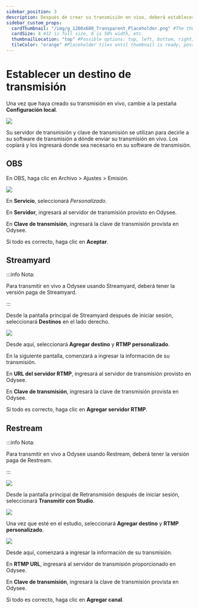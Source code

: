 ---
sidebar_position: 3
description: Después de crear su transmisión en vivo, deberá establecer un destino.
sidebar_custom_props:
  cardThumbnail: "/img/g_1200x600_Transparent_Placeholder.png" #The thumbnail on the category card.
  cardSize: 4 #12 is full size, 6 is 50% width, etc.
  thumbnailLocation: "top" #Possible options: top, left, bottom, right, none
  tileColor: "orange" #Placeholder tiles until thumbnail is ready, possible options: blue, cream, darkpurple, lightpurple, mauve, orange, pink, none
---

# Establecer un destino de transmisión

Una vez que haya creado su transmisión en vivo, cambie a la pestaña **Configuración local**.

![](https://i.imgur.com/OPUlCNP.png)

Su servidor de transmisión y clave de transmisión se utilizan para decirle a su software de transmisión a dónde enviar su transmisión en vivo. Los copiará y los ingresará donde sea necesario en su software de transmisión.

## OBS

En OBS, haga clic en Archivo > Ajustes > Emisión.

![](https://i.imgur.com/wgEGHE0.gif)

En **Servicio**, seleccionará *Personalizado*.

En **Servidor**, ingresará al servidor de transmisión provisto en Odysee.

En **Clave de transmisión**, ingresará la clave de transmisión provista en Odysee.

Si todo es correcto, haga clic en **Aceptar**.

## Streamyard

:::info Nota:

Para transmitir en vivo a Odysee usando Streamyard, deberá tener la versión paga de Streamyard.

:::

Desde la pantalla principal de Streamyard después de iniciar sesión, seleccionará **Destinos** en el lado derecho.

![](/img/en/category-livestreaming6.png)

Desde aquí, seleccionará **Agregar destino** y **RTMP personalizado**.

En la siguiente pantalla, comenzará a ingresar la información de su transmisión.

En **URL del servidor RTMP**, ingresará al servidor de transmisión provisto en Odysee.

En **Clave de transmisión**, ingresará la clave de transmisión provista en Odysee.

Si todo es correcto, haga clic en **Agregar servidor RTMP**.


## Restream

:::info Nota:

Para transmitir en vivo a Odysee usando Restream, deberá tener la versión paga de Restream.

:::

![](/img/en/category-livestreaming7.png)

Desde la pantalla principal de Retransmisión después de iniciar sesión, seleccionará **Transmitir con Studio**.

![](/img/en/category-livestreaming8.png)

Una vez que esté en el estudio, seleccionará **Agregar destino** y **RTMP personalizado**.

![](/img/en/category-livestreaming9.png)

Desde aquí, comenzará a ingresar la información de su transmisión.

En **RTMP URL**, ingresará al servidor de transmisión proporcionado en Odysee.

En **Clave de transmisión**, ingresará la clave de transmisión provista en Odysee.

Si todo es correcto, haga clic en **Agregar canal**.
